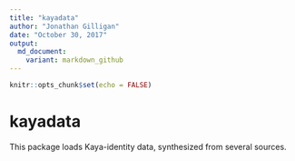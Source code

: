 ```yaml
---
title: "kayadata"
author: "Jonathan Gilligan"
date: "October 30, 2017"
output: 
  md_document:
    variant: markdown_github
---
```

```r
knitr::opts_chunk$set(echo = FALSE)
```
# kayadata

This package loads Kaya-identity data, synthesized from several sources.
